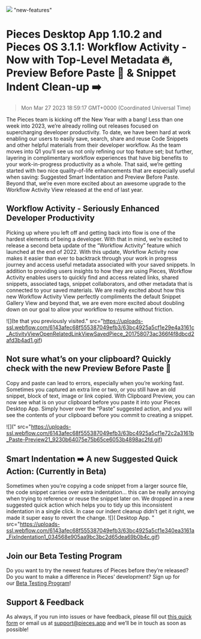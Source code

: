 ![](https://uploads-ssl.webflow.com/6143afec68f555387049efb3/63bc20f76f710968741ef532_PFDActivity_c8f1ddb5997e143d46211576adf3354a_2000.jpeg)
"new-features"
# Pieces Desktop App 1.10.2 and Pieces OS 3.1.1: Workflow Activity - Now with Top-Level Metadata 🔥, Preview Before Paste 🫣 & Snippet Indent Clean-up ➡️
> Mon Mar 27 2023 18:59:17 GMT+0000 (Coordinated Universal Time)

The Pieces team is kicking off the New Year with a bang! Less than one week into 2023, we’re already rolling out releases focused on supercharging developer productivity. To date, we have been hard at work enabling our users to easily save, search, share and reuse Code Snippets and other helpful materials from their developer workflow. As the team moves into Q1 you’ll see us not only refining our top feature set; but further, layering in complimentary workflow experiences that have big benefits to your work-in-progress productivity as a whole. 
That said, we’re getting started with two nice quality-of-life enhancements that are especially useful when saving: Suggested Smart Indentation and Preview Before Paste. Beyond that, we’re even more excited about an awesome upgrade to the Workflow Activity View released at the end of last year.

## Workflow Activity - Seriously Enhanced Developer Productivity
Picking up where you left off and getting back into flow is one of the hardest elements of being a developer. With that in mind, we’re excited to release a second beta update of the “Workflow Activity” feature which launched at the end of 2022. With this update, Workflow Activity now makes it easier than ever to backtrack through your work in progress journey and access useful metadata associated with your saved snippets.
In addition to providing users insights to how they are using Pieces, Workflow Activity enables users to quickly find and access related links, shared snippets, associated tags, snippet collaborators, and other metadata that is connected to your saved materials.
We are really excited about how this new Workflow Activity View perfectly compliments the default Snippet Gallery View and beyond that, we are even more excited about doubling down on our goal to allow your workflow to resume without friction.

![](te that you previously visited." src="https://uploads-ssl.webflow.com/6143afec68f555387049efb3/63bc4925a5cf1e29e4a3161c_ActivityViewOpenRelatedLinkViewSavedPiece_201758073ac366f4f8dbcd2afd3b4ad1.gif)

## Not sure what’s on your clipboard? Quickly check with the new Preview Before Paste 🫣
Copy and paste can lead to errors, especially when you’re working fast. Sometimes you captured an extra line or two, or you still have an old snippet, block of text, image or link copied. With Clipboard Preview, you can now see what is on your clipboard before you paste it into your Pieces Desktop App.
Simply hover over the “Paste” suggested action, and you will see the contents of your clipboard before you commit to creating a snippet.

![](" src="https://uploads-ssl.webflow.com/6143afec68f555387049efb3/63bc4925a5cf1e72c2a3161b_Paste-Preview21_9230b64075e75b65ce6053b4898ac2fd.gif)

## Smart Indentation ➡️ A new Suggested Quick Action: (Currently in Beta)
Sometimes when you’re copying a code snippet from a larger source file, the code snippet carries over extra indentation… this can be really annoying when trying to reference or reuse the snippet later on. We dropped in a new suggested quick action which helps you to tidy up this inconsistent indentation in a single click. In case our indent cleanup didn’t get it right, we made it super easy to revert the change.
![]( Desktop App. " src="https://uploads-ssl.webflow.com/6143afec68f555387049efb3/63bc4925a5cf1e340ea3161a_FixIndentation1_034568e905aa9bc3bc2d65dea69b0b4c.gif)

## Join our Beta Testing Program
Do you want to try the newest features of Pieces before they’re released? Do you want to make a difference in Pieces’ development? Sign up for our <a href="https://getpieces.typeform.com/to/XGGlUqEI" target="_blank" rel="noopener noreferrer">Beta Testing Program</a>!

## Support &amp; Feedback
As always, if you run into issues or have feedback, please fill out <a href="https://getpieces.typeform.com/to/mCjBSIjF" target="_blank" rel="noopener noreferrer">this quick form</a> or email us at <a href="mailto:support@pieces.app" target="_blank" rel="noopener noreferrer">support@pieces.app</a> and we’ll be in touch as soon as possible!

